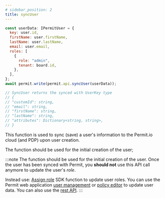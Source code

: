 ```yaml
---
# sidebar_position: 2
title: syncUser
---
```


```js
const userData: IPermitUser = {
  key: user.id,
  firstName: user.firstName,
  lastName: user.lastName,
  email: user.email,
  roles: [
    {
      role: "admin",
      tenant: board.id,
    },
  ],
};
await permit.write(permit.api.syncUser(userData));

// SyncUser returns the synced with UserKey type
// {
// "customId": string,
// "email": string,
// "firstName": string,
// "lastName": string,
// "attributes": Dictionary<string, string>,
// }
```

This function is used to sync (save) a user's information to the Permit.io cloud (and PDP) upon user creation.

The function should be used for the initial creation of the user;

:::note
The function should be used for the initial creation of the user.
Once the user has been synced with Permit, you **should not** use this API call anymore to update the user's _role_.

Instead use:
[Assign role](/1.0.0/reference/SDKs/NodeJS/assign_role) SDK function to update user roles.
You can use the Permit web application [user management](https://app.permit.io/user-management) or [policy editor](https://app.permit.io/policy-editor) to update user data.
You can also use the [rest API](https://api.permit.io/v1/redoc).
:::
